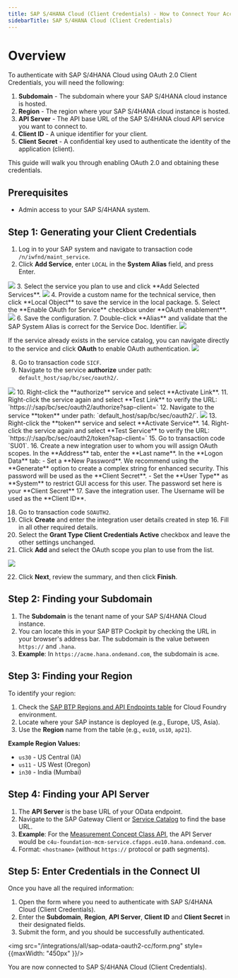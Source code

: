 ```yaml
---
title: SAP S/4HANA Cloud (Client Credentials) - How to Connect Your Account
sidebarTitle: SAP S/4HANA Cloud (Client Credentials)
---
```


# Overview

To authenticate with SAP S/4HANA Cloud using OAuth 2.0 Client Credentials, you will need the following:

1. **Subdomain** - The subdomain where your SAP S/4HANA cloud instance is hosted.
2. **Region** - The region where your SAP S/4HANA cloud instance is hosted.
3. **API Server** - The API base URL of the SAP S/4HANA cloud API service you want to connect to.
4. **Client ID** -  A unique identifier for your client.
5. **Client Secret** - A confidential key used to authenticate the identity of the application (client).

This guide will walk you through enabling OAuth 2.0 and obtaining these credentials.

## Prerequisites

- Admin access to your SAP S/4HANA system.

## Step 1: Generating your Client Credentials

1. Log in to your SAP system and navigate to transaction code `/n/iwfnd/maint_service`.
2. Click **Add Service**, enter `LOCAL` in the **System Alias** field, and press Enter.
<img src="/integrations/all/sap-odata-oauth2-cc/add_service.png" />
3. Select the service you plan to use and click **Add Selected Services**.
<img src="/integrations/all/sap-odata-oauth2-cc/select_service.png" />
4. Provide a custom name for the technical service, then click **Local Object** to save the service in the local package.
5. Select the **Enable OAuth for Service** checkbox under **OAuth enablement**.
<img src="/integrations/all/sap-odata-oauth2-cc/enable_oauth.png" />
6. Save the configuration.
7. Double-click **Alias** and validate that the SAP System Alias is correct for the Service Doc. Identifier.
<img src="/integrations/all/sap-odata-oauth2-cc/service_alias.png" />

<Note>If the service already exists in the service catalog, you can navigate directly to the service and click **OAuth** to enable OAuth authentication.</Note>
<img src="/integrations/all/sap-odata-oauth2-cc/oauth2_enabled.png" />

8. Go to transaction code `SICF`.
9. Navigate to the service **authorize** under path: `default_host/sap/bc/sec/oauth2/`.
<img src="/integrations/all/sap-odata-oauth2-cc/oauth_sicf.png" />
10. Right-click the **authorize** service and select **Activate Link**.
11. Right-click the service again and select **Test Link** to verify the URL: `https://<hostname>:<port>/sap/bc/sec/oauth2/authorize?sap-client=<XXX>`
12. Navigate to the service **token** under path: `default_host/sap/bc/sec/oauth2/`.
<img src="/integrations/all/sap-odata-oauth2-cc/oauth_sicf_token.png" />
13. Right-click the **token** service and select **Activate Service**.
14. Right-click the service again and select **Test Service** to verify the URL: `https://<hostname>:<port>/sap/bc/sec/oauth2/token?sap-client=<XXX>`
15. Go to transaction code `SU01`.
16. Create a new integration user to whom you will assign OAuth scopes. In the **Address** tab, enter the **Last name**. In the **Logon Data** tab:
   - Set a **New Password**. We recommend using the **Generate** option to create a complex string for enhanced security. This password will be used as the **Client Secret**.
   - Set the **User Type** as **System** to restrict GUI access for this user.
<Note> The password set here is your **Client Secret** </Note>
17. Save the integration user. The Username will be used as the **Client ID**.

18. Go to transaction code `SOAUTH2`.
19. Click **Create** and enter the integration user details created in step 16. Fill in all other required details.
20. Select the **Grant Type Client Credentials Active** checkbox and leave the other settings unchanged. 
21. Click **Add** and select the OAuth scope you plan to use from the list.
<img src="/integrations/all/sap-odata-oauth2-cc/soauth2_scope.png" />

22. Click **Next**, review the summary, and then click **Finish**.

## Step 2: Finding your Subdomain

1. The **Subdomain** is the tenant name of your SAP S/4HANA Cloud instance.
2. You can locate this in your SAP BTP Cockpit by checking the URL in your browser's address bar. The subdomain is the value between `https://` and `.hana`.
3. **Example**: In `https://acme.hana.ondemand.com`, the subdomain is `acme`.

## Step 3: Finding your Region

To identify your region:

1. Check the [SAP BTP Regions and API Endpoints table](https://help.sap.com/docs/btp/sap-business-technology-platform/regions-and-api-endpoints-available-for-cloud-foundry-environment) for Cloud Foundry environment.
2. Locate where your SAP instance is deployed (e.g., Europe, US, Asia).
3. Use the **Region** name from the table (e.g., `eu10`, `us10`, `ap21`).

**Example Region Values:**
- `us30` - US Central (IA)
- `us11` - US West (Oregon)
- `in30` - India (Mumbai)

## Step 4: Finding your API Server

1. The **API Server** is the base URL of your OData endpoint.
2. Navigate to the SAP Gateway Client or [Service Catalog](https://api.sap.com/content-type/API/apis/ODATAV4) to find the base URL.
3. **Example**: For the [Measurement Concept Class API](https://api.sap.com/api/MeasurementConceptClassAPI/overview), the API Server would be `c4u-foundation-mcm-service.cfapps.eu10.hana.ondemand.com`.
4. Format: `<hostname>` (without `https://` protocol or path segments).

## Step 5: Enter Credentials in the Connect UI

Once you have all the required information:

1. Open the form where you need to authenticate with SAP S/4HANA Cloud (Client Credentials).
2. Enter the **Subdomain**, **Region**, **API Server**, **Client ID** and **Client Secret** in their designated fields.
3. Submit the form, and you should be successfully authenticated.


<img src="/integrations/all/sap-odata-oauth2-cc/form.png" style={{maxWidth: "450px" }}/>


You are now connected to SAP S/4HANA Cloud (Client Credentials).

